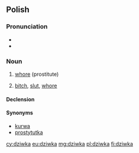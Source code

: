 ==Polish==

===Pronunciation===
* {{IPA|/ˈd͡ʑifka/|lang=pl}}
* {{audio|Pl-dziwka.ogg|Audio}}

===Noun===
{{pl-noun|f}}

# {{context|slang|lang=pl}} [[whore]] (prostitute)
# {{context|offensive|lang=pl}} [[bitch]], [[slut]], [[whore]]

====Declension====
{{pl-decl-noun-ka|dziw}}

====Synonyms====
* [[kurwa]]
* [[prostytutka]]

[[cy:dziwka]]
[[eu:dziwka]]
[[mg:dziwka]]
[[pl:dziwka]]
[[fi:dziwka]]